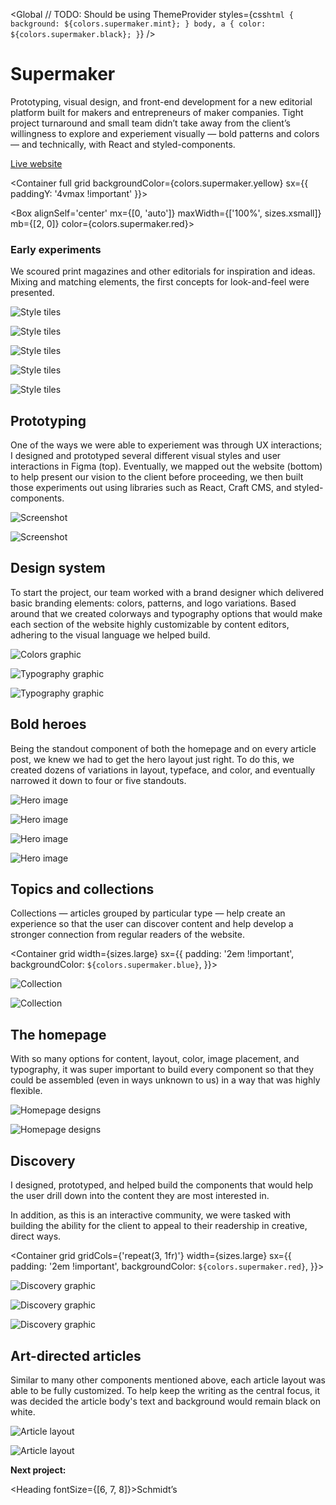 
<SEO title="Supermaker" />

<Global
  // TODO: Should be using ThemeProvider
  styles={css`
    html {
      background: ${colors.supermaker.mint};
    }
    body,
    a {
      color: ${colors.supermaker.black};
    }
  `}
/>

<Container>


# Supermaker

Prototyping, visual design, and front-end development for a new editorial platform built for makers and entrepreneurs of maker companies. Tight project turnaround and small team didn&rsquo;t take away from the client&rsquo;s willingness to explore and experiement visually &mdash; bold patterns and colors &mdash; and technically, with React and styled-components.

[Live website](https://supermaker.com/)

</Container>


<Container full grid backgroundColor={colors.supermaker.yellow} sx={{
  paddingY: '4vmax !important'
}}>


<Box alignSelf='center' mx={[0, 'auto']} maxWidth={['100%', sizes.xsmall]} mb={[2, 0]} color={colors.supermaker.red}>


### Early experiments

We scoured print magazines and other editorials for inspiration and ideas. Mixing and matching elements, the first concepts for look-and-feel were presented.

</Box>


![Style tiles](../../images/supermaker/style-tiles-4b.jpg)

![Style tiles](../../images/supermaker/style-tiles-3c.jpg)

![Style tiles](../../images/supermaker/style-tiles-3a.jpg)

![Style tiles](../../images/supermaker/style-tiles-4a.jpg)

![Style tiles](../../images/supermaker/style-tiles-4c.jpg)

</Container>


<!-- /// NEW SECTION \\\ -->

<Container text>


## Prototyping

One of the ways we were able to experiement was through UX interactions; I designed and prototyped several different visual styles and user interactions in Figma (top). Eventually, we mapped out the website (bottom) to help present our vision to the client before proceeding, we then built those experiments out using libraries such as React, Craft CMS, and styled-components.

</Container>


<Container width={sizes.large}>


![Screenshot](../../images/supermaker/prototype-ux.png)

![Screenshot](../../images/supermaker/prototype-sitemap.png)

</Container>


<!-- /// NEW SECTION \\\ -->

<Container text>


## Design system

To start the project, our team worked with a brand designer which delivered basic branding elements: colors, patterns, and logo variations. Based around that we created colorways and typography options that would make each section of the website highly customizable by content editors, adhering to the visual language we helped build.

</Container>


<Container width={sizes.medium}>


![Colors graphic](../../images/supermaker/colorways.jpg)

![Typography graphic](../../images/supermaker/typography-1.jpg)

![Typography graphic](../../images/supermaker/typography-2.jpg)

</Container>


<!-- /// NEW SECTION \\\ -->

<Container text>


## Bold heroes

Being the standout component of both the homepage and on every article post, we knew we had to get the hero layout just right. To do this, we created dozens of variations in layout, typeface, and color, and eventually narrowed it down to four or five standouts.

</Container>


<Container grid width={sizes.large}>


![Hero image](../../images/supermaker/hero-1.jpg)

![Hero image](../../images/supermaker/hero-2.jpg)

![Hero image](../../images/supermaker/hero-3.jpg)

![Hero image](../../images/supermaker/hero-4.jpg)

</Container>


<!-- /// NEW SECTION \\\ -->

<Container text>


## Topics and collections

Collections &mdash; articles grouped by particular type &mdash; help create an experience so that the user can discover content and help develop a stronger connection from regular readers of the website.

</Container>


<Container grid width={sizes.large} sx={{
  padding: '2em !important',
  backgroundColor: `${colors.supermaker.blue}`,
}}>


![Collection](../../images/supermaker/view-collections.jpg)

![Collection](../../images/supermaker/view-collection-2.jpg)

</Container>


<!-- /// NEW SECTION \\\ -->

<Container text>


## The homepage

With so many options for content, layout, color, image placement, and typography, it was super important to build every component so that they could be assembled (even in ways unknown to us) in a way that was highly flexible.

</Container>


<Container full grid>


![Homepage designs](../../images/supermaker/homepage-1.jpg)

<Box>


![Homepage designs](../../images/supermaker/homepage-2.jpg)

</Box>


</Container>


<!-- /// NEW SECTION \\\ -->

<Container text>


## Discovery

I designed, prototyped, and helped build the components that would help the user drill down into the content they are most interested in.

In addition, as this is an interactive community, we were tasked with building the ability for the client to appeal to their readership in creative, direct ways.

</Container>


<Container grid gridCols={'repeat(3, 1fr)'} width={sizes.large} sx={{
  padding: '2em !important',
  backgroundColor: `${colors.supermaker.red}`,
}}>


![Discovery graphic](../../images/supermaker/view-contributors.jpg)

![Discovery graphic](../../images/supermaker/view-directory.jpg)

![Discovery graphic](../../images/supermaker/view-topics.jpg)

</Container>


<!-- /// NEW SECTION \\\ -->

<Container text>


## Art-directed articles

Similar to many other components mentioned above, each article layout was able to be fully customized. To help keep the writing as the central focus, it was decided the article body's text and background would remain black on white.

</Container>


<Container full grid>


![Article layout](../../images/supermaker/article-1.jpg)

![Article layout](../../images/supermaker/article-2.jpg)

</Container>


<!-- /// NEXT PROJECT \\\ -->

<Container text>


**Next project:**

<Link to='/project/schmidts'>


<Heading fontSize={[6, 7, 8]}>Schmidt&rsquo;s</Heading>

</Link>


</Container>

